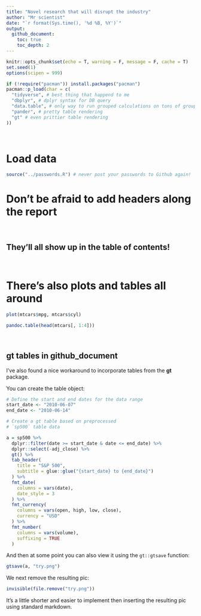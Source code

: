 ```yaml
---
title: "Novel research that will disrupt the industry"
author: "Mr scientist"
date: "`r format(Sys.time(), '%d %B, %Y')`"
output:
  github_document:
    toc: true
    toc_depth: 2
---
```


```r
knitr::opts_chunk$set(echo = T, warning = F, message = F, cache = T)
set.seed(1)
options(scipen = 999)

if (!require("pacman")) install.packages("pacman")
pacman::p_load(char = c(
  "tidyverse", # best thing that happend to me
  "dbplyr", # dplyr syntax for DB query
  "data.table", # only way to run grouped calculations on tons of groups
  "pander", # pretty table rendering
  "gt" # even prittier table rendering
))
```

<br>

# Load data

```r
source("../passwords.R") # never post your passwords to Github again!
```

# Don't be afraid to add headers along the report  
<br>

## They'll all show up in the table of contents!  
<br>

# There's also plots and tables all around

```r
plot(mtcars$mpg, mtcars$cyl)
```

```r
pandoc.table(head(mtcars[, 1:4]))
```

<br>

## gt tables in github_document

I've also found a nice workaround to incorporate tables from the **gt** package.

You can create the table object:

```r
# Define the start and end dates for the data range
start_date <- "2010-06-07"
end_date <- "2010-06-14"

# Create a gt table based on preprocessed
# `sp500` table data

a = sp500 %>%
  dplyr::filter(date >= start_date & date <= end_date) %>%
  dplyr::select(-adj_close) %>%
  gt() %>%
  tab_header(
    title = "S&P 500",
    subtitle = glue::glue("{start_date} to {end_date}")
  ) %>%
  fmt_date(
    columns = vars(date),
    date_style = 3
  ) %>%
  fmt_currency(
    columns = vars(open, high, low, close),
    currency = "USD"
  ) %>%
  fmt_number(
    columns = vars(volume),
    suffixing = TRUE
  ) 
```

And then at some point you can also view it using the `gt::gtsave` function:

```r
gtsave(a, "try.png")
```

We next remove the resulting pic:

```r
invisible(file.remove("try.png"))
```

It's a little shorter and easier to implement then inserting the resulting pic using standard markdown.